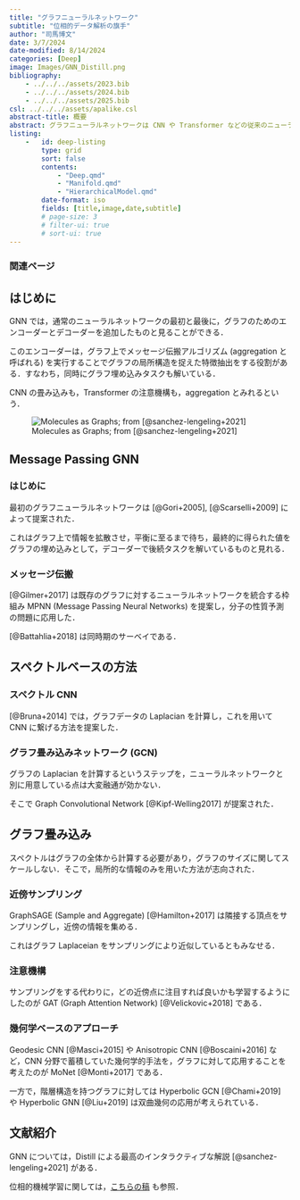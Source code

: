 ```yaml
---
title: "グラフニューラルネットワーク"
subtitle: "位相的データ解析の旗手"
author: "司馬博文"
date: 3/7/2024
date-modified: 8/14/2024
categories: [Deep]
image: Images/GNN_Distill.png
bibliography: 
    - ../../../assets/2023.bib
    - ../../../assets/2024.bib
    - ../../../assets/2025.bib
csl: ../../../assets/apalike.csl
abstract-title: 概要
abstract: グラフニューラルネットワークは CNN や Transformer などの従来のニューラルネットワークアーキテクチャを拡張したクラスである．
listing: 
    -   id: deep-listing
        type: grid
        sort: false
        contents:
            - "Deep.qmd"
            - "Manifold.qmd"
            - "HierarchicalModel.qmd"
        date-format: iso
        fields: [title,image,date,subtitle]
        # page-size: 3
        # filter-ui: true
        # sort-ui: true
---
```


### 関連ページ {.unnumbered .unlisted}

::: {#deep-listing}
:::

## はじめに

GNN では，通常のニューラルネットワークの最初と最後に，グラフのためのエンコーダーとデコーダーを追加したものと見ることができる．

このエンコーダーは，グラフ上でメッセージ伝搬アルゴリズム (aggregation と呼ばれる) を実行することでグラフの局所構造を捉えた特徴抽出をする役割がある．すなわち，同時にグラフ埋め込みタスクも解いている．

CNN の畳み込みも，Transformer の注意機構も，aggregation とみれるという．

![Molecules as Graphs; from [@sanchez-lengeling+2021]](Images/GNN_Distill.png)

<!-- 次の基盤モデルのアーキテクチャの候補にもなる上，Bayesian にすることで小規模データの高精度な解析にも用いることができ，次世代のエキスパートシステムの最有力候補かも知れない． -->

## Message Passing GNN

### はじめに

最初のグラフニューラルネットワークは [@Gori+2005], [@Scarselli+2009] によって提案された．

これはグラフ上で情報を拡散させ，平衡に至るまで待ち，最終的に得られた値をグラフの埋め込みとして，デコーダーで後続タスクを解いているものと見れる．

### メッセージ伝搬

[@Gilmer+2017] は既存のグラフに対するニューラルネットワークを統合する枠組み MPNN (Message Passing Neural Networks) を提案し，分子の性質予測の問題に応用した．

[@Battahlia+2018] は同時期のサーベイである．

## スペクトルベースの方法

### スペクトル CNN

[@Bruna+2014] では，グラフデータの Laplacian を計算し，これを用いて CNN に繋げる方法を提案した．

### グラフ畳み込みネットワーク (GCN)

グラフの Laplacian を計算するというステップを，ニューラルネットワークと別に用意している点は大変融通が効かない．

そこで Graph Convolutional Network [@Kipf-Welling2017] が提案された．

## グラフ畳み込み

スペクトルはグラフの全体から計算する必要があり，グラフのサイズに関してスケールしない．そこで，局所的な情報のみを用いた方法が志向された．

### 近傍サンプリング

GraphSAGE (Sample and Aggregate) [@Hamilton+2017] は隣接する頂点をサンプリングし，近傍の情報を集める．

これはグラフ Laplaceian をサンプリングにより近似しているともみなせる．

### 注意機構

サンプリングをする代わりに，どの近傍点に注目すれば良いかも学習するようにしたのが GAT (Graph Attention Network) [@Velickovic+2018] である．

### 幾何学ベースのアプローチ

Geodesic CNN [@Masci+2015] や Anisotropic CNN [@Boscaini+2016] など，CNN 分野で蓄積していた幾何学的手法を，グラフに対して応用することを考えたのが MoNet [@Monti+2017] である．

一方で，階層構造を持つグラフに対しては Hyperbolic GCN [@Chami+2019] や Hyperbolic GNN [@Liu+2019] は双曲幾何の応用が考えられている．

## 文献紹介 {.appendix}

GNN については，Distill による最高のインタラクティブな解説 [@sanchez-lengeling+2021] がある．

位相的機械学習に関しては，[こちらの稿](https://puniupa.github.io/posts/2024/AI/TDL.html) も参照．